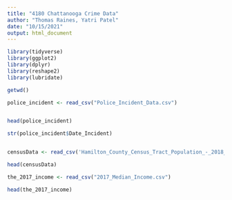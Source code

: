 ```yaml
---
title: "4180 Chattanooga Crime Data"
author: "Thomas Raines, Yatri Patel"
date: "10/15/2021"
output: html_document
---
```



```r
library(tidyverse)
library(ggplot2)
library(dplyr)
library(reshape2)
library(lubridate)
```

```r
getwd()

police_incident <- read_csv("Police_Incident_Data.csv")


head(police_incident)

str(police_incident$Date_Incident)



```
```r
censusData <- read_csv('Hamilton_County_Census_Tract_Population_-_2018_ACS_Five_Year.csv')

head(censusData)
```
```r
the_2017_income <- read_csv("2017_Median_Income.csv")

head(the_2017_income)
```

